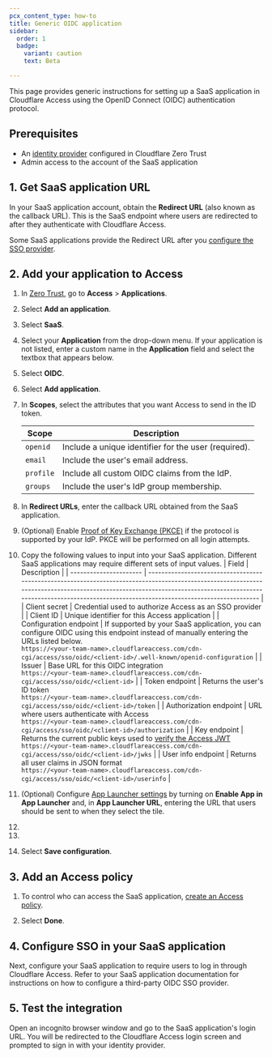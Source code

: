 ```yaml
---
pcx_content_type: how-to
title: Generic OIDC application
sidebar:
  order: 1
  badge:
    variant: caution
    text: Beta

---
```



This page provides generic instructions for setting up a SaaS application in Cloudflare Access using the OpenID Connect (OIDC) authentication protocol.

## Prerequisites

* An [identity provider](/cloudflare-one/identity/idp-integration/) configured in Cloudflare Zero Trust
* Admin access to the account of the SaaS application

## 1. Get SaaS application URL

In your SaaS application account, obtain the **Redirect URL** (also known as the callback URL). This is the SaaS endpoint where users are redirected to after they authenticate with Cloudflare Access.

Some SaaS applications provide the Redirect URL after you [configure the SSO provider](#4-configure-sso-in-your-saas-application).

## 2. Add your application to Access

1. In [Zero Trust](https://one.dash.cloudflare.com), go to **Access** > **Applications**.

2. Select **Add an application**.

3. Select **SaaS**.

4. Select your **Application** from the drop-down menu. If your application is not listed, enter a custom name in the **Application** field and select the textbox that appears below.

5. Select **OIDC**.

6. Select **Add application**.

7. In **Scopes**, select the attributes that you want Access to send in the ID token.

   | Scope     | Description                                          |
   | --------- | ---------------------------------------------------- |
   | `openid`  | Include a unique identifier for the user (required). |
   | `email`   | Include the user's email address.                    |
   | `profile` | Include all custom OIDC claims from the IdP.         |
   | `groups`  | Include the user's IdP group membership.             |

8. In **Redirect URLs**, enter the callback URL obtained from the SaaS application.

9. (Optional) Enable [Proof of Key Exchange (PKCE)](https://www.oauth.com/oauth2-servers/pkce/) if the protocol is supported by your IdP. PKCE will be performed on all login attempts.

10. Copy the following values to input into your SaaS application. Different SaaS applications may require different sets of input values.
    | Field                  | Description                                                                                                                                                                                                                                                      |
    | ---------------------- | ---------------------------------------------------------------------------------------------------------------------------------------------------------------------------------------------------------------------------------------------------------------- |
    | Client secret          | Credential used to authorize Access as an SSO provider                                                                                                                                                                                                           |
    | Client ID              | Unique identifier for this Access application                                                                                                                                                                                                                    |
    | Configuration endpoint | If supported by your SaaS application, you can configure OIDC using this endpoint instead of manually entering the URLs listed below. <br/> `https://<your-team-name>.cloudflareaccess.com/cdn-cgi/access/sso/oidc/<client-id>/.well-known/openid-configuration` |
    | Issuer                 | Base URL for this OIDC integration <br/> `https://<your-team-name>.cloudflareaccess.com/cdn-cgi/access/sso/oidc/<client-id>`                                                                                                                                     |
    | Token endpoint         | Returns the user's ID token <br/> `https://<your-team-name>.cloudflareaccess.com/cdn-cgi/access/sso/oidc/<client-id>/token`                                                                                                                                      |
    | Authorization endpoint | URL where users authenticate with Access <br/> `https://<your-team-name>.cloudflareaccess.com/cdn-cgi/access/sso/oidc/<client-id>/authorization`                                                                                                                 |
    | Key endpoint           | Returns the current public keys used to [verify the Access JWT](/cloudflare-one/identity/authorization-cookie/validating-json/) <br/> `https://<your-team-name>.cloudflareaccess.com/cdn-cgi/access/sso/oidc/<client-id>/jwks`                                   |
    | User info endpoint     | Returns all user claims in JSON format <br/> `https://<your-team-name>.cloudflareaccess.com/cdn-cgi/access/sso/oidc/<client-id>/userinfo`                                                                                                                        |

11. (Optional) Configure [App Launcher settings](/cloudflare-one/applications/app-launcher/) by turning on **Enable App in App Launcher** and, in **App Launcher URL**, entering the URL that users should be sent to when they select the tile.

12. <Render file="access/access-block-page" />

13. <Render file="access/access-choose-idps" />

14. Select **Save configuration**.

## 3. Add an Access policy

1. To control who can access the SaaS application, [create an Access policy](/cloudflare-one/policies/access/).

2. Select **Done**.

## 4. Configure SSO in your SaaS application

Next, configure your SaaS application to require users to log in through Cloudflare Access. Refer to your SaaS application documentation for instructions on how to configure a third-party OIDC SSO provider.

## 5. Test the integration

Open an incognito browser window and go to the SaaS application's login URL. You will be redirected to the Cloudflare Access login screen and prompted to sign in with your identity provider.
